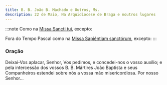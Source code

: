 ```yaml
---
title: B. B. João B. Machado e Outros, Ms.
description: 22 de Maio, Na Arquidiocese de Braga e noutros lugares
---
```


:::note
Como na [Missa Sancti tui](/missal/comum/10martires), excepto:

Fora do Tempo Pascal como na [Missa Sapiéntiam sanctórum](/missal/comum/7muitosmartires2), excepto:
:::

### Oração

Deixai-Vos aplacar, Senhor, Vos pedimos, e concedei-nos o vosso auxílio; e
pela intercessão dos vossos B. B. Mártires João Baptista e seus
Companheiros estendei sobre nós a vossa mão misericordiosa. Por nosso
Senhor...
